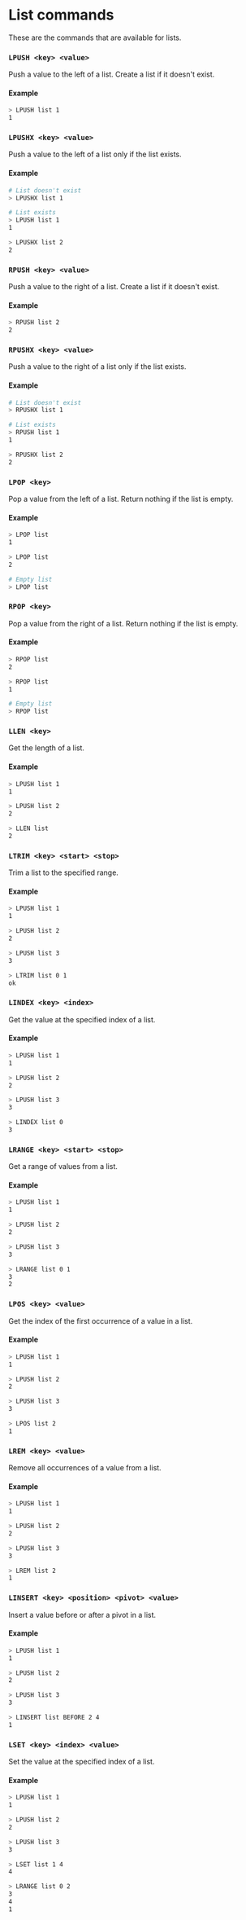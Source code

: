 # List commands

These are the commands that are available for lists.

### `LPUSH <key> <value>`

Push a value to the left of a list. Create a list if it doesn't exist.

#### Example

```sh
> LPUSH list 1
1
```

### `LPUSHX <key> <value>`

Push a value to the left of a list only if the list exists.

#### Example

```sh
# List doesn't exist
> LPUSHX list 1

# List exists
> LPUSH list 1
1

> LPUSHX list 2
2
```

### `RPUSH <key> <value>`

Push a value to the right of a list. Create a list if it doesn't exist.

#### Example

```sh
> RPUSH list 2
2
```

### `RPUSHX <key> <value>`

Push a value to the right of a list only if the list exists.

#### Example

```sh
# List doesn't exist
> RPUSHX list 1

# List exists
> RPUSH list 1
1

> RPUSHX list 2
2
```

### `LPOP <key>`

Pop a value from the left of a list. Return nothing if the list is empty.

#### Example

```sh
> LPOP list
1

> LPOP list
2

# Empty list
> LPOP list
```

### `RPOP <key>`

Pop a value from the right of a list. Return nothing if the list is empty.

#### Example

```sh
> RPOP list
2

> RPOP list
1

# Empty list
> RPOP list
```

### `LLEN <key>`

Get the length of a list.

#### Example

```sh
> LPUSH list 1
1

> LPUSH list 2
2

> LLEN list
2
```

### `LTRIM <key> <start> <stop>`

Trim a list to the specified range.

#### Example

```sh
> LPUSH list 1
1

> LPUSH list 2
2

> LPUSH list 3
3

> LTRIM list 0 1
ok
```

### `LINDEX <key> <index>`

Get the value at the specified index of a list.

#### Example

```sh
> LPUSH list 1
1

> LPUSH list 2
2

> LPUSH list 3
3

> LINDEX list 0
3
```

### `LRANGE <key> <start> <stop>`

Get a range of values from a list.

#### Example

```sh
> LPUSH list 1
1

> LPUSH list 2
2

> LPUSH list 3
3

> LRANGE list 0 1
3
2
```

### `LPOS <key> <value>`

Get the index of the first occurrence of a value in a list.

#### Example

```sh
> LPUSH list 1
1

> LPUSH list 2
2

> LPUSH list 3
3

> LPOS list 2
1
```

### `LREM <key> <value>`

Remove all occurrences of a value from a list.

#### Example

```sh
> LPUSH list 1
1

> LPUSH list 2
2

> LPUSH list 3
3

> LREM list 2
1
```

### `LINSERT <key> <position> <pivot> <value>`

Insert a value before or after a pivot in a list.

#### Example

```sh
> LPUSH list 1
1

> LPUSH list 2
2

> LPUSH list 3
3

> LINSERT list BEFORE 2 4
1
```

### `LSET <key> <index> <value>`

Set the value at the specified index of a list.

#### Example

```sh
> LPUSH list 1
1

> LPUSH list 2
2

> LPUSH list 3
3

> LSET list 1 4
4

> LRANGE list 0 2
3
4
1
```
